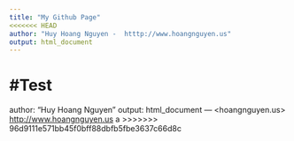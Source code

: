 ```yaml
---
title: "My Github Page"
<<<<<<< HEAD
author: "Huy Hoang Nguyen -  htttp://www.hoangnguyen.us"
output: html_document
---
```


#Test
=======
author: "Huy Hoang Nguyen"
output: html_document
---
<hoangnguyen.us> <http://www.hoangnguyen.us>
a
>>>>>>> 96d9111e571bb45f0bff88dbfb5fbe3637c66d8c
